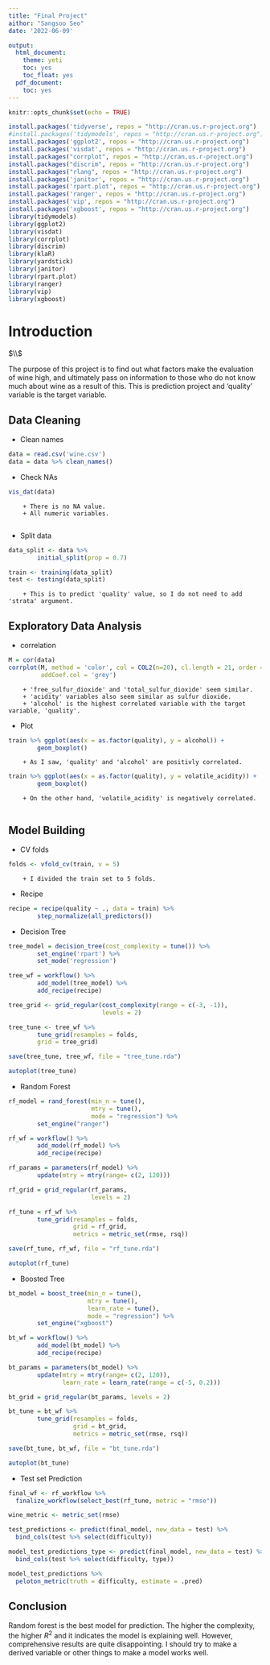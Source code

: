 ```yaml
---
title: "Final Project"
aithor: "Sangsoo Seo"
date: '2022-06-09'

output: 
  html_document:
    theme: yeti
    toc: yes
    toc_float: yes
  pdf_document:
    toc: yes
---
```


```r
knitr::opts_chunk$set(echo = TRUE)
```

```r
install.packages('tidyverse', repos = "http://cran.us.r-project.org")
#install.packages('tidymodels', repos = "http://cran.us.r-project.org")
install.packages('ggplot2', repos = "http://cran.us.r-project.org")
install.packages('visdat', repos = "http://cran.us.r-project.org")
install.packages("corrplot", repos = "http://cran.us.r-project.org")
install.packages("discrim", repos = "http://cran.us.r-project.org")
install.packages("rlang", repos = "http://cran.us.r-project.org")
install.packages('janitor', repos = "http://cran.us.r-project.org")
install.packages('rpart.plot', repos = "http://cran.us.r-project.org")
install.packages('ranger', repos = "http://cran.us.r-project.org")
install.packages('vip', repos = "http://cran.us.r-project.org")
install.packages('xgboost', repos = "http://cran.us.r-project.org")
library(tidymodels)
library(ggplot2)
library(visdat)
library(corrplot)
library(discrim)
library(klaR)
library(yardstick)
library(janitor)
library(rpart.plot)
library(ranger)
library(vip)
library(xgboost)
```


# Introduction
$\\$

The purpose of this project is to find out what factors make the evaluation of wine high, and ultimately pass on information to those who do not know much about wine as a result of this. This is prediction project and 'quality' variable is the target variable. 



## Data Cleaning

* Clean names
```r
data = read.csv('wine.csv')
data = data %>% clean_names()
```


* Check NAs
```r
vis_dat(data)
```
        + There is no NA value.
        + All numeric variables. 
        

* Split data
```r
data_split <- data %>% 
        initial_split(prop = 0.7)

train <- training(data_split)
test <- testing(data_split)
```
        + This is to predict 'quality' value, so I do not need to add 'strata' argument. 



## Exploratory Data Analysis

* correlation
```r
M = cor(data)
corrplot(M, method = 'color', col = COL2(n=20), cl.length = 21, order = 'AOE',
         addCoef.col = 'grey')
```
        + 'free_sulfur_dioxide' and 'total_sulfur_dioxide' seem similar. 
        + 'acidity' variables also seem similar as sulfur dioxide. 
        + 'alcohol' is the highest correlated variable with the target variable, 'quality'.


* Plot
```r
train %>% ggplot(aes(x = as.factor(quality), y = alcohol)) +
        geom_boxplot()
```
        + As I saw, 'quality' and 'alcohol' are positivly correlated. 

```r
train %>% ggplot(aes(x = as.factor(quality), y = volatile_acidity)) +
        geom_boxplot()
```
        + On the other hand, 'volatile_acidity' is negatively correlated. 

```r

```


## Model Building
* CV folds
```r
folds <- vfold_cv(train, v = 5)
```
        + I divided the train set to 5 folds.


* Recipe
```r
recipe = recipe(quality ~ ., data = train) %>%
        step_normalize(all_predictors())
```


* Decision Tree
```r
tree_model = decision_tree(cost_complexity = tune()) %>%
        set_engine('rpart') %>%
        set_mode('regression')

tree_wf = workflow() %>%
        add_model(tree_model) %>%
        add_recipe(recipe)

tree_grid <- grid_regular(cost_complexity(range = c(-3, -1)), 
                          levels = 2)

tree_tune <- tree_wf %>% 
        tune_grid(resamples = folds, 
        grid = tree_grid)

save(tree_tune, tree_wf, file = "tree_tune.rda")

autoplot(tree_tune)
```


* Random Forest
```r
rf_model = rand_forest(min_n = tune(),
                       mtry = tune(),
                       mode = "regression") %>% 
        set_engine("ranger")

rf_wf = workflow() %>% 
        add_model(rf_model) %>% 
        add_recipe(recipe)

rf_params = parameters(rf_model) %>% 
        update(mtry = mtry(range= c(2, 120)))

rf_grid = grid_regular(rf_params, 
                       levels = 2)

rf_tune = rf_wf %>% 
        tune_grid(resamples = folds, 
                  grid = rf_grid,
                  metrics = metric_set(rmse, rsq))

save(rf_tune, rf_wf, file = "rf_tune.rda")

autoplot(rf_tune)
```


* Boosted Tree
```r
bt_model = boost_tree(min_n = tune(),
                      mtry = tune(),
                      learn_rate = tune(),
                      mode = "regression") %>% 
        set_engine("xgboost")

bt_wf = workflow() %>% 
        add_model(bt_model) %>% 
        add_recipe(recipe)

bt_params = parameters(bt_model) %>% 
        update(mtry = mtry(range= c(2, 120)),
               learn_rate = learn_rate(range = c(-5, 0.2)))

bt_grid = grid_regular(bt_params, levels = 2)

bt_tune = bt_wf %>% 
        tune_grid(resamples = folds, 
                  grid = bt_grid,
                  metrics = metric_set(rmse, rsq))

save(bt_tune, bt_wf, file = "bt_tune.rda")

autoplot(bt_tune)
```


* Test set Prediction 
```r
final_wf <- rf_workflow %>% 
  finalize_workflow(select_best(rf_tune, metric = "rmse"))

wine_metric <- metric_set(rmse)

test_predictions <- predict(final_model, new_data = test) %>% 
  bind_cols(test %>% select(difficulty)) 

model_test_predictions_type <- predict(final_model, new_data = test) %>% 
  bind_cols(test %>% select(difficulty, type)) 

model_test_predictions %>% 
  peloton_metric(truth = difficulty, estimate = .pred)
```


## Conclusion
Random forest is the best model for prediction. The higher the complexity, the higher $R^2$ and it indicates the model is explaining well. However, comprehensive results are quite disappointing. I should try to make a derived variable or other things to make a model works well. 



